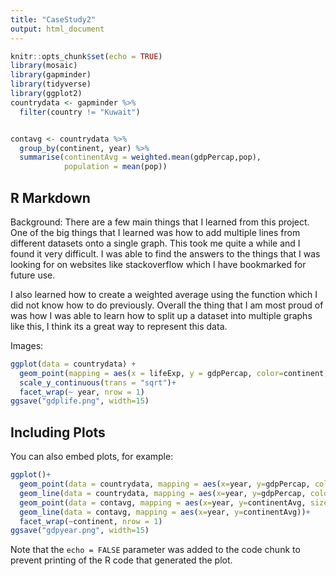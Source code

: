 ```yaml
---
title: "CaseStudy2"
output: html_document
---
```


```r
knitr::opts_chunk$set(echo = TRUE)
library(mosaic)
library(gapminder)
library(tidyverse)
library(ggplot2)
countrydata <- gapminder %>%
  filter(country != "Kuwait")


contavg <- countrydata %>%
  group_by(continent, year) %>%
  summarise(continentAvg = weighted.mean(gdpPercap,pop),
            population = mean(pop))
```

## R Markdown
Background:
There are a few main things that I learned from this project. One of the big things that I learned was how to add multiple lines from different datasets onto a single graph. This took me quite a while and I found it very difficult. I was able to find the answers to the things that I was looking for on websites like stackoverflow which I have bookmarked for future use.

I also learned how to create a weighted average using the function which I did not know how to do previously. Overall the thing that I am most proud of was how I was able to learn how to split up a dataset into multiple graphs like this, I think its a great way to represent this data. 

Images:


```r
ggplot(data = countrydata) +
  geom_point(mapping = aes(x = lifeExp, y = gdpPercap, color=continent, size = pop)) + 
  scale_y_continuous(trans = "sqrt")+
  facet_wrap(~ year, nrow = 1)
ggsave("gdplife.png", width=15)
```

## Including Plots

You can also embed plots, for example:

```r
ggplot()+
  geom_point(data = countrydata, mapping = aes(x=year, y=gdpPercap, color=continent, group=country))+
  geom_line(data = countrydata, mapping = aes(x=year, y=gdpPercap, color=continent, group=country))+
  geom_point(data = contavg, mapping = aes(x=year, y=continentAvg, size=population))+
  geom_line(data = contavg, mapping = aes(x=year, y=continentAvg))+
  facet_wrap(~continent, nrow = 1)
ggsave("gdpyear.png", width=15)
```

Note that the `echo = FALSE` parameter was added to the code chunk to prevent printing of the R code that generated the plot.
